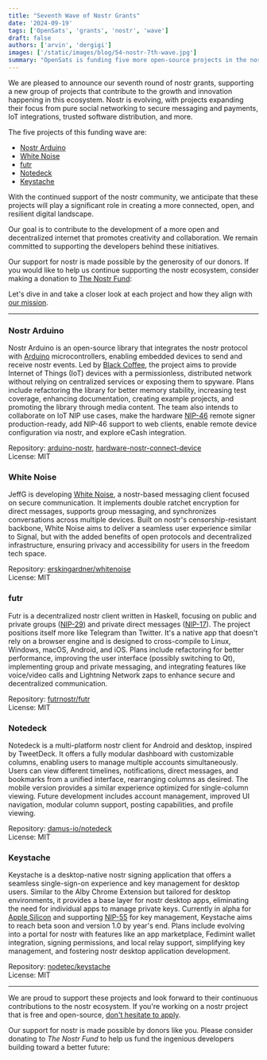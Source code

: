 ```yaml
---
title: "Seventh Wave of Nostr Grants"
date: '2024-09-19'
tags: ['OpenSats', 'grants', 'nostr', 'wave']
draft: false
authors: ['arvin', 'dergigi']
images: ['/static/images/blog/54-nostr-7th-wave.jpg']
summary: "OpenSats is funding five more open-source projects in the nostr ecosystem."
---
```


We are pleased to announce our seventh round of nostr grants, supporting a new
group of projects that contribute to the growth and innovation happening in this
ecosystem. Nostr is evolving, with projects expanding their focus from pure
social networking to secure messaging and payments, IoT integrations, trusted
software distribution, and more.

The five projects of this funding wave are:

- [Nostr Arduino](#nostr-arduino)
- [White Noise](#white-noise)
- [futr](#futr)
- [Notedeck](#notedeck)
- [Keystache](#keystache)

With the continued support of the nostr community, we anticipate that these
projects will play a significant role in creating a more connected, open, and
resilient digital landscape.

Our goal is to contribute to the development of a more open and decentralized
internet that promotes creativity and collaboration. We remain committed to
supporting the developers behind these initiatives.

Our support for nostr is made possible by the generosity of our donors. If you
would like to help us continue supporting the nostr ecosystem, consider making a
donation to [The Nostr Fund](/funds/nostr):

<center>
    <DonateToNostrFundButton/>
</center>

Let's dive in and take a closer look at each project and how they align with [our
mission](/mission).

---

### Nostr Arduino

Nostr Arduino is an open-source library that integrates the nostr protocol with
[Arduino](https://www.arduino.cc/en/Guide/Introduction) microcontrollers,
enabling embedded devices to send and receive nostr events. Led by [Black
Coffee](https://github.com/blackcoffeexbt/), the project aims to provide
Internet of Things (IoT) devices with a permissionless, distributed network
without relying on centralized services or exposing them to spyware. Plans
include refactoring the library for better memory stability, increasing test
coverage, enhancing documentation, creating example projects, and promoting the
library through media content. The team also intends to collaborate on IoT NIP
use cases, make the hardware [NIP-46] remote signer production-ready, add NIP-46
support to web clients, enable remote device configuration via nostr, and
explore eCash integration.

Repository: [arduino-nostr](https://github.com/blackcoffeexbt/arduino-nostr),
[hardware-nostr-connect-device](https://github.com/blackcoffeexbt/hardware-nostr-connect-device)  
License: MIT

[NIP-46]: https://github.com/nostr-protocol/nips/blob/master/46.md

### White Noise

JeffG is developing [White Noise](https://github.com/erskingardner/whitenoise),
a nostr-based messaging client focused on secure communication. It implements
double ratchet encryption for direct messages, supports group messaging, and
synchronizes conversations across multiple devices. Built on nostr's
censorship-resistant backbone, White Noise aims to deliver a seamless user
experience similar to Signal, but with the added benefits of open protocols and
decentralized infrastructure, ensuring privacy and accessibility for users in
the freedom tech space.

Repository:
[erskingardner/whitenoise](https://github.com/erskingardner/whitenoise)  
License: MIT  

### futr

Futr is a decentralized nostr client written in Haskell, focusing on public and
private groups ([NIP-29]) and private direct messages ([NIP-17]). The project
positions itself more like Telegram than Twitter. It's a native app that doesn't
rely on a browser engine and is designed to cross-compile to Linux, Windows,
macOS, Android, and iOS. Plans include refactoring for better performance,
improving the user interface (possibly switching to Qt), implementing group and
private messaging, and integrating features like voice/video calls and Lightning
Network zaps to enhance secure and decentralized communication.

Repository: [futrnostr/futr](https://github.com/futrnostr/futr)  
License: MIT

[NIP-29]: https://github.com/nostr-protocol/nips/blob/master/29.md
[NIP-17]: https://github.com/nostr-protocol/nips/blob/master/17.md

### Notedeck

Notedeck is a multi-platform nostr client for Android and desktop, inspired by
TweetDeck. It offers a fully modular dashboard with customizable columns,
enabling users to manage multiple accounts simultaneously. Users can view
different timelines, notifications, direct messages, and bookmarks from a
unified interface, rearranging columns as desired. The mobile version provides a
similar experience optimized for single-column viewing. Future development
includes account management, improved UI navigation, modular column support,
posting capabilities, and profile viewing.

Repository: [damus-io/notedeck](https://github.com/damus-io/notedeck)  
License: MIT  

### Keystache

Keystache is a desktop-native nostr signing application that offers a seamless
single-sign-on experience and key management for desktop users. Similar to the
Alby Chrome Extension but tailored for desktop environments, it provides a base
layer for nostr desktop apps, eliminating the need for individual apps to manage
private keys. 
Currently in alpha for [Apple
Silicon](https://en.wikipedia.org/wiki/Apple_silicon) and supporting [NIP-55]
for key management, Keystache aims to reach beta soon and version 1.0 by year's
end. Plans include evolving into a portal for nostr with features like an app
marketplace, Fedimint wallet integration, signing permissions, and local relay
support, simplifying key management, and fostering nostr desktop application
development.

Repository: [nodetec/keystache](https://github.com/nodetec/keystache)  
License: MIT

[NIP-55]: https://github.com/nostr-protocol/nips/blob/master/55.md

---

We are proud to support these projects and look forward to their continuous
contributions to the nostr ecosystem.  If you're working on a nostr project that
is free and open-source, [don't hesitate to apply](/apply).

Our support for nostr is made possible by donors like you. Please consider
donating to _The Nostr Fund_ to help us fund the ingenious
developers building toward a better future:

<center>
    <DonateToNostrFundButton/>
</center>
